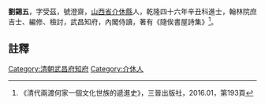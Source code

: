{{明清人物信息框
| 姓名 =  劉錫五
| 圖片名稱=  
| 圖片大小 = 220px
| 圖片說明 =  
| 最高職務 = 武昌府知府
| 國家 = 大清
| 爵位 =
| 籍貫 = [[山西省|山西省]][[介休縣|介休縣]]
| 字號 =  
| 諡號 = 
| 出生日期 = 1758年？月？日
| 出生地點 =
| 逝世日期 = 〔{{dda|1816|||1758||}}〕
| 逝世地點 = 
| 墓葬 = 
| 配偶 =  
| 親屬 =  
| 出身 = 
*  出身
| 經歷 = 
| 著作 =  《隨俟書屋詩集》
*
*
*
}}
'''劉錫五'''{{BD|1758年||1816年||}}，字受茲，號澄齋，[[山西省|山西省]][[介休縣|介休縣]]人，乾隆四十六年辛丑科進士，翰林院庶吉士、編修、檢討，武昌知府，內閣侍讀，著有《隨俟書屋詩集》<ref>《清代兩渡何家一個文化世族的遞進史》，三晉出版社，2016.01，第193頁</ref>。
==註釋==
{{reflist}}
{{清朝人物小作品}}
{{乾隆四十六年辛丑科殿試金榜}}
[[Category:清朝武昌府知府|Category:清朝武昌府知府]]
[[Category:介休人|Category:介休人]]